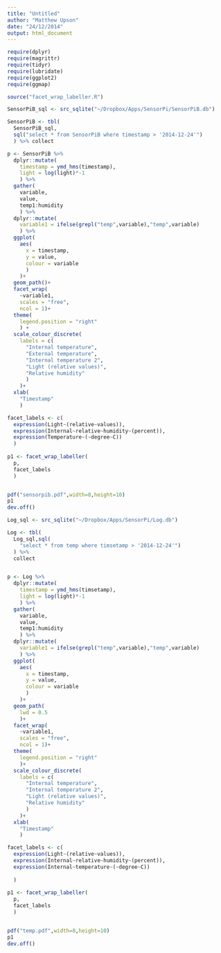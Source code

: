 ---
title: "Untitled"
author: "Matthew Upson"
date: "24/12/2014"
output: html_document
---

```{r}

require(dplyr)
require(magrittr)
require(tidyr)
require(lubridate)
require(ggplot2)
require(ggmap)

source("facet_wrap_labeller.R")

```

```{r}

SensorPiB_sql <- src_sqlite("~/Dropbox/Apps/SensorPi/SensorPiB.db")

SensorPiB <- tbl(
  SensorPiB_sql,
  sql("select * from SensorPiB where timestamp > '2014-12-24'")
  ) %>% collect

p <- SensorPiB %>% 
  dplyr::mutate(
    timestamp = ymd_hms(timestamp), 
    light = log(light)*-1
    ) %>% 
  gather(
    variable, 
    value, 
    temp1:humidity
    ) %>% 
  dplyr::mutate(
    variable1 = ifelse(grepl("temp",variable),"temp",variable)
    ) %>%
  ggplot(
    aes(
      x = timestamp, 
      y = value, 
      colour = variable 
      )
    )+
  geom_path()+
  facet_wrap(
    ~variable1,
    scales = "free",
    ncol = 1)+
  theme(
    legend.position = "right"
    ) +
  scale_colour_discrete(
    labels = c(
      "Internal temperature",
      "External temperature",
      "Internal temperature 2",
      "Light (relative values)",
      "Relative humidity"
      )
    )+
  xlab(
    "Timestamp"
    )

facet_labels <- c(
  expression(Light~(relative~values)),
  expression(Internal~relative~humidity~(percent)),
  expression(Temperature~(~degree~C))  
  )
  
p1 <- facet_wrap_labeller(
  p,
  facet_labels
  )


pdf("sensorpib.pdf",width=8,height=10)
p1
dev.off()
```


```{r}

Log_sql <- src_sqlite("~/Dropbox/Apps/SensorPi/Log.db")

Log <- tbl(
  Log_sql,sql(
    "select * from temp where timsetamp > '2014-12-24'")
  ) %>% 
  collect


p <- Log %>% 
  dplyr::mutate(
    timestamp = ymd_hms(timsetamp),
    light = log(light)*-1
    ) %>% 
  gather(
    variable, 
    value, 
    temp1:humidity
    ) %>% 
  dplyr::mutate(
    variable1 = ifelse(grepl("temp",variable),"temp",variable)
    ) %>%
  ggplot(
    aes(
      x = timestamp, 
      y = value, 
      colour = variable 
      )
    )+
  geom_path(
    lwd = 0.5
    )+
  facet_wrap(
    ~variable1,
    scales = "free",
    ncol = 1)+
  theme(
    legend.position = "right"
    )+
  scale_colour_discrete(
    labels = c(
      "Internal temperature",
      "Internal temperature 2",
      "Light (relative values)",
      "Relative humidity"
      )
    )+
  xlab(
    "Timestamp"
    )

facet_labels <- c(
  expression(Light~(relative~values)),
  expression(Internal~relative~humidity~(percent)),
  expression(Internal~temperature~(~degree~C))
  
  )
  
p1 <- facet_wrap_labeller(
  p,
  facet_labels
  )


pdf("temp.pdf",width=8,height=10)
p1
dev.off()


```
